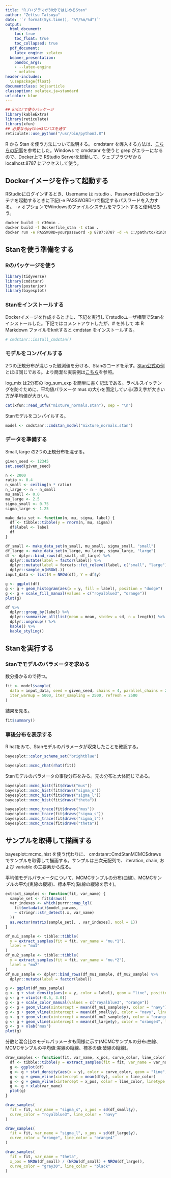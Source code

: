 ```yaml
---
title: "Rプログラマが30分ではじめるStan"
author: "Zettsu Tatsuya"
date: '`r format(Sys.time(), "%Y/%m/%d")`'
output:
  html_document:
    toc: true
    toc_float: true
    toc_collapsed: true
  pdf_document:
    latex_engine: xelatex
  beamer_presentation:
    pandoc_args:
    - --latex-engine
    - xelatex
header-includes:
  \usepackage{float}
documentclass: bxjsarticle
classoption: xelatex,ja=standard
urlcolor: blue
---
```


```r
## knitrで使うパッケージ
library(kableExtra)
library(reticulate)
library(xfun)
## 必要ならpython3にパスを通す
reticulate::use_python("/usr/bin/python3.8")
```

R から Stan を使う方法について説明する。 cmdstanr を導入する方法は、[こちらの記事](https://norimune.net/3609)を参考にした。Windows で cmdstanr を使うと grep がエラーになるので、Docker上で RStudio Serverを起動して、ウェブブラウザから localhost:8787 にアクセスして使う。

## Dockerイメージを作って起動する

RStudioにログインするとき、Username は rstudio 、PasswordはDockerコンテナを起動するときに下記(-e PASSWORD=)で指定するパスワードを入力する。 -v オプションでWindowsのファイルシステムをマウントすると便利だろう。

```bash
docker build -t r30min .
docker build -f Dockerfile_stan -t stan .
docker run -e PASSWORD=yourpassword -p 8787:8787 -d -v C:/path/to/Rin30minutes:/home/rstudio/work stan
```

## Stanを使う準備をする

### Rのパッケージを使う

```r
library(tidyverse)
library(cmdstanr)
library(posterior)
library(bayesplot)
```

### Stanをインストールする

Dockerイメージを作成するときに、下記を実行してrstudioユーザ権限でStanをインストールした。下記ではコメントアウトしたが、# を外して 本 R Markdown ファイルをknitすると cmdstan をインストールする。

```r
# cmdstanr::install_cmdstan()
```

### モデルをコンパイルする

2つの正規分布が混じった観測値を分ける、Stanのコードを示す。[Stan公式の例](https://mc-stan.org/users/documentation/case-studies/identifying_mixture_models.html)とほぼ同じである。より簡潔な実装例は[こちら](https://mc-stan.org/docs/2_27/stan-users-guide/vectorizing-mixtures.html)を参照。

log_mix は2分布の log_sum_exp を簡単に書く記法である。ラベルスイッチングを防ぐために、平均値パラメータ mus の大小を固定している(添え字が大きい方が平均値が大きい)。

```r
cat(xfun::read_utf8("mixture_normals.stan"), sep = "\n")
```

Stanモデルをコンパイルする。

```r
model <- cmdstanr::cmdstan_model("mixture_normals.stan")
```

### データを準備する

Small, large の2つの正規分布を混ぜる。

```r
given_seed <- 12345
set.seed(given_seed)

n <- 2000
ratio <- 0.4
n_small <- ceiling(n * ratio)
n_large <- n - n_small
mu_small <- 0.0
mu_large <- 2.5
sigma_small <- 0.75
sigma_large <- 1.25

make_data_set <- function(n, mu, sigma, label) {
  df <- tibble::tibble(y = rnorm(n, mu, sigma))
  df$label <- label
  df
}

df_small <- make_data_set(n_small, mu_small, sigma_small, "small")
df_large <- make_data_set(n_large, mu_large, sigma_large, "large")
df <- dplyr::bind_rows(df_small, df_large) %>%
  dplyr::mutate(label = factor(label)) %>%
  dplyr::mutate(label = forcats::fct_relevel(label, c("small", "large"))) %>%
  dplyr::sample_n(NROW(.))
input_data <- list(N = NROW(df), Y = df$y)
```

```r
g <- ggplot(df)
g <- g + geom_histogram(aes(x = y, fill = label), position = "dodge")
g <- g + scale_fill_manual(values = c("royalblue3", "orange"))
plot(g)

df %>%
  dplyr::group_by(label) %>%
  dplyr::summarize_all(list(mean = mean, stddev = sd, n = length)) %>%
  dplyr::ungroup() %>%
  kable() %>%
  kable_styling()
```

## Stanを実行する

### Stanでモデルのパラメータを求める

数分掛かるので待つ。

```r
fit <- model$sample(
  data = input_data, seed = given_seed, chains = 4, parallel_chains = 2,
  iter_warmup = 5000, iter_sampling = 2500, refresh = 2500
)
```

結果を見る。

```r
fit$summary()
```

### 事後分布を表示する

R hatをみて、Stanモデルのパラメータが収束したことを確認する。

```r
bayesplot::color_scheme_set("brightblue")
```

```r
bayesplot::mcmc_rhat(rhat(fit))
```

Stanモデルのパラメータの事後分布をみる。元の分布と大体同じである。

```r
bayesplot::mcmc_hist(fit$draws("mus"))
bayesplot::mcmc_hist(fit$draws("sigma_s"))
bayesplot::mcmc_hist(fit$draws("sigma_l"))
bayesplot::mcmc_hist(fit$draws("theta"))

bayesplot::mcmc_trace(fit$draws("mus"))
bayesplot::mcmc_trace(fit$draws("sigma_s"))
bayesplot::mcmc_trace(fit$draws("sigma_l"))
bayesplot::mcmc_trace(fit$draws("theta"))
```

## サンプルを取得して描画する

bayesplot::mcmc_hist を使う代わりに、 cmdstanr::CmdStanMCMC\$draws でサンプルを取得して描画する。サンプルは三次元配列で、 iteration, chain, および variable の三要素から成る。

平均値モデルパラメータについて、MCMCサンプルの分布(曲線)、MCMCサンプルの平均(実線の縦線)、標本平均(破線の縦線を示す)。

```r
extract_samples <- function(fit, var_name) {
  sample_set <- fit$draws()
  var_indexes <- which(purrr::map_lgl(
    fit$metadata()$model_params,
    ~ stringr::str_detect(.x, var_name)
  ))
  as.vector(matrix(sample_set[, , var_indexes], ncol = 1))
}
```

```r
df_mu1_sample <- tibble::tibble(
  y = extract_samples(fit = fit, var_name = "mu.*1"),
  label = "mu1"
)
df_mu2_sample <- tibble::tibble(
  y = extract_samples(fit = fit, var_name = "mu.*2"),
  label = "mu2"
)
df_mus_sample <- dplyr::bind_rows(df_mu1_sample, df_mu2_sample) %>%
  dplyr::mutate(label = factor(label))

g <- ggplot(df_mus_sample)
g <- g + stat_density(aes(x = y, color = label), geom = "line", position = "identity")
g <- g + xlim(c(-0.5, 3.0))
g <- g + scale_color_manual(values = c("royalblue3", "orange"))
g <- g + geom_vline(xintercept = mean(df_mu1_sample$y), color = "navy")
g <- g + geom_vline(xintercept = mean(df_small$y), color = "navy", linetype = "dashed")
g <- g + geom_vline(xintercept = mean(df_mu2_sample$y), color = "orange4")
g <- g + geom_vline(xintercept = mean(df_large$y), color = "orange4", linetype = "dashed")
g <- g + xlab("mus")
plot(g)
```

分散と混合比のモデルパラメータも同様に示す(MCMCサンプルの分布:曲線、MCMCサンプルの平均値:実線の縦線、標本の値:破線の縦線)。

```r
draw_samples <- function(fit, var_name, x_pos, curve_color, line_color) {
  df <- tibble::tibble(y = extract_samples(fit = fit, var_name = var_name))
  g <- ggplot(df)
  g <- g + stat_density(aes(x = y), color = curve_color, geom = "line", position = "identity")
  g <- g + geom_vline(xintercept = mean(df$y), color = line_color)
  g <- g + geom_vline(xintercept = x_pos, color = line_color, linetype = "dashed")
  g <- g + xlab(var_name)
  plot(g)
}

draw_samples(
  fit = fit, var_name = "sigma_s", x_pos = sd(df_small$y),
  curve_color = "royalblue3", line_color = "navy"
)

draw_samples(
  fit = fit, var_name = "sigma_l", x_pos = sd(df_large$y),
  curve_color = "orange", line_color = "orange4"
)

draw_samples(
  fit = fit, var_name = "theta",
  x_pos = NROW(df_small) / (NROW(df_small) + NROW(df_large)),
  curve_color = "gray30", line_color = "black"
)
```
